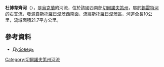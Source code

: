 '''杜博韋齊河'''（{{lang-uk|Дубовець}}），是[[烏克蘭|烏克蘭]]的河流，位於該國西南部[[切爾諾夫策州|切爾諾夫策州]]，屬於[[錫雷特河|錫雷特河]]的右支流，發源自[[斯托羅日涅茨|斯托羅日涅茨]]西南面，流經[[斯托羅日涅茨區|斯托羅日涅茨區]]，河道全長10公里，流域面積21.7平方公里。

==參考資料==
* [https://web.archive.org/web/20131005022808/http://do.gendocs.ru/docs/index-29520.html?page=29 Дубовець]

{{DEFAULTSORT:Дубовець (притока Серету)}}
[[Category:切爾諾夫策州河流|Category:切爾諾夫策州河流]]


{{Ukraine-river-stub}}